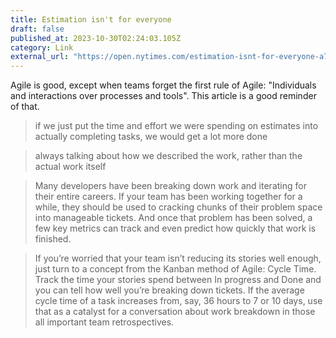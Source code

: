 ```yaml
---
title: Estimation isn't for everyone
draft: false
published_at: 2023-10-30T02:24:03.105Z
category: Link
external_url: "https://open.nytimes.com/estimation-isnt-for-everyone-a72484f88b27"
---
```


Agile is good, except when teams forget the first rule of Agile: "Individuals and interactions over processes and tools". This article is a good reminder of that.

> if we just put the time and effort we were spending on estimates into actually completing tasks, we would get a lot more done

> always talking about how we described the work, rather than the actual work itself

> Many developers have been breaking down work and iterating for their entire careers. If your team has been working together for a while, they should be used to cracking chunks of their problem space into manageable tickets. And once that problem has been solved, a few key metrics can track and even predict how quickly that work is finished.

> If you’re worried that your team isn’t reducing its stories well enough, just turn to a concept from the Kanban method of Agile: Cycle Time. Track the time your stories spend between In progress and Done and you can tell how well you’re breaking down tickets. If the average cycle time of a task increases from, say, 36 hours to 7 or 10 days, use that as a catalyst for a conversation about work breakdown in those all important team retrospectives.

